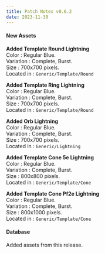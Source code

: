 ```yaml
---
title: Patch Notes v0.6.2
date: 2023-11-30
---
```


#### New Assets

**Added Template Round Lightning**  
Color : Regular Blue.  
Variation : Complete, Burst.  
Size : 700x700 pixels.  
Located in : ``Generic/Template/Round``

**Added Template Ring Lightning**  
Color : Regular Blue.  
Variation : Complete, Burst.  
Size : 700x700 pixels.  
Located in : ``Generic/Template/Round``

**Added Orb Lightning**  
Color : Regular Blue.  
Variation : Complete, Burst.  
Size : 700x700 pixels.  
Located in : ``Generic/Lightning``

**Added Template Cone 5e Lightning**  
Color : Regular Blue.  
Variation : Complete, Burst.  
Size : 800x800 pixels.  
Located in : ``Generic/Template/Cone``

**Added Template Cone Pf2e Lightning**  
Color : Regular Blue.  
Variation : Complete, Burst.  
Size : 800x1000 pixels.  
Located in : ``Generic/Template/Cone``


#### Database

Added assets from this release.



